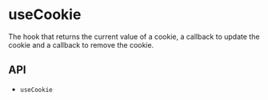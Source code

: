 

<Meta title="Hooks/useCookie" />

# useCookie

The hook that returns the current value of a cookie, a callback to update the cookie and a callback to remove the
cookie.

<Canvas>
  <Story story={stories.Demo} name="Demo" />
</Canvas>

## API

<ul>
  <li>
    <LinkTo kind="hooks-api-useCookie" story="page">
      <code>useCookie</code>
    </LinkTo>
  </li>
</ul>
